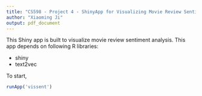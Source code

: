 ```yaml
---
title: "CS598 - Project 4 - ShinyApp for Visualizing Movie Review Sentiment Analysis"
author: "Xiaoming Ji"
output: pdf_document
---
```


This Shiny app is built to visualize movie review sentiment analysis. This app depends on following R libraries:

- shiny
- text2vec

To start, 

```r
runApp('vissent')
```

